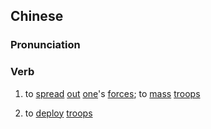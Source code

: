 {{also|陈兵}}
==Chinese==
{{zh-forms|s=陈兵}}

===Pronunciation===
{{zh-pron
|m=chénbīng
|cat=v
}}

===Verb===
{{zh-verb}}

# {{lb|zh|literary}} to [[spread]] [[out]] [[one]]'s [[force]]s; to [[mass]] [[troops]]
# {{lb|zh|literary}} to [[deploy]] [[troop]]s